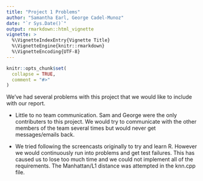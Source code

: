 ```yaml
---
title: "Project 1 Problems"
author: "Samantha Earl, George Cadel-Munoz"
date: "`r Sys.Date()`"
output: rmarkdown::html_vignette
vignette: >
  %\VignetteIndexEntry{Vignette Title}
  %\VignetteEngine{knitr::rmarkdown}
  %\VignetteEncoding{UTF-8}
---
```


```r
knitr::opts_chunk$set(
  collapse = TRUE,
  comment = "#>"
)
```

We've had several problems with this project that we would like to include with our report.

- Little to no team communication. Sam and George were the only contributers to this project. We would try to communicate with the other members of the team several times but would never get messages/emails back.

- We tried following the screencasts originally to try and learn R. However we would continuously run into problems and get test failures. This has caused us to lose too much time and we could not implement all of the requirements. The Manhattan/L1 distance was attempted in the knn.cpp file.

